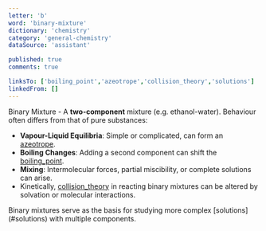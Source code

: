 ```yaml
---
letter: 'b'
word: 'binary-mixture'
dictionary: 'chemistry'
category: 'general-chemistry'
dataSource: 'assistant'

published: true
comments: true

linksTo: ['boiling_point','azeotrope','collision_theory','solutions']
linkedFrom: []
---
```


<a id="binary_mixture">Binary Mixture</a> - A **two-component** mixture (e.g. ethanol-water). Behaviour often differs from that of pure substances:

- **Vapour-Liquid Equilibria**: Simple or complicated, can form an [azeotrope](#azeotrope).
- **Boiling Changes**: Adding a second component can shift the [boiling_point](#boiling_point).
- **Mixing**: Intermolecular forces, partial miscibility, or complete solutions can arise. 
- Kinetically, [collision_theory](#collision_theory) in reacting binary mixtures can be altered by solvation or molecular interactions.

<Alert type='note'>
Binary mixtures serve as the basis for studying more complex [solutions](#solutions) with multiple components.
</Alert>
